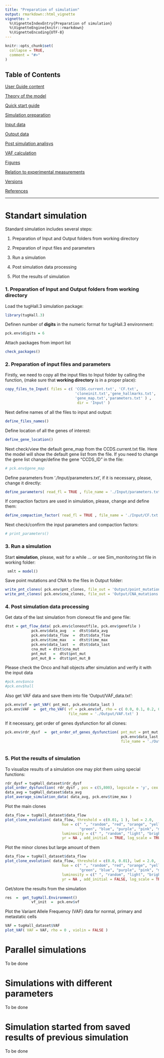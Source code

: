 ```yaml
---
title: "Preparation of simulation"
output: rmarkdown::html_vignette
vignette: >
  %\VignetteIndexEntry{Preparation of simulation}
  %\VignetteEngine{knitr::rmarkdown}
  %\VignetteEncoding{UTF-8}
---
```


```r
knitr::opts_chunk$set(
  collapse = TRUE,
  comment = "#>"
)
```


## Table of Contents

[User Guide content](A_User_Guide.html)

[Theory of the model](B_Theory.html)

[Quick start guide](C_Quick_start.html)

[Simulation preparation](D_Simulation.html)

[Input data](E_Input.html)

[Output data](F_Output.html)

[Post simulation analisys](G_Analisys.html)

[VAF calculation](H_VAF.html)

[Figures](I_Figures.html)

[Relation to experimental measurements](J_Relation.html)

[Versions](K_Versions.html)

[References](L_References.html)


---

# Standart simulation         
        
Standard simulation includes several steps:

1. Preparation of Input and Output folders from working directory

2. Preparation of input files and parameters

3. Run a simulation

4. Post simulation data processing 

5. Plot the results of simulation

### 1. Preparation of Input and Output folders from working directory

Load the tugHall.3 simulation package:

```r
library(tugHall.3)
```
            
        
Definen number of **digits** in the numeric format for tugHall.3 environment:

```r
pck.env$digits = 6
```


Attach packages from import list
            
```r
check_packages()
```        


### 2. Preparation of input files and parameters

Firstly, we need to copy all the input files to Input folder by calling the function,
(make sure that **working directory** is in a proper place):

 
```r
copy_files_to_Input( files = c( 'CCDS.current.txt', 'CF.txt',
                                'cloneinit.txt','gene_hallmarks.txt',
                                'gene_map.txt','parameters.txt' ) ,
                                 dir = 'Input' )
```

            
Next define names of all the files to input and output:

```r
define_files_names()
```
    
            
Define location of all the genes of interest:

```r
define_gene_location()
```

Next check/view the default gene_map from the CCDS.current.txt file. Here the model will show the default gene list from the file. If you need to change the gene list change/define the gene "CCDS_ID" in the file:

```r
# pck.env$gene_map
```


Define parameters from './Input/parameters.txt', if it is necessary, please, change it directly:

```r
define_parameters( read_fl = TRUE , file_name = './Input/parameters.txt' )
```

If compaction factors are used in simulation, please, change and define them:

```r
define_compaction_factor( read_fl = TRUE , file_name = './Input/CF.txt' )
```


Next check/confirm the input parameters and compaction factors:

```r
# print_parameters()
```
      

### 3. Run a simulation

Start **simulation**, please, wait for a while ... or see Sim_monitoring.txt file in working folder:
```r
 smlt = model()
```

        
Save point mutations and CNA to the files in Output folder:

```r
write_pnt_clones( pck.env$pnt_clones, file_out = 'Output/point_mutations.txt' )
write_pnt_clones( pck.env$cna_clones, file_out = 'Output/CNA_mutations.txt' )
```

### 4. Post simulation data processing 

Get data of the last simulation from cloneout file and gene file:

```r
dtst = get_flow_data( pck.env$cloneoutfile, pck.env$genefile )
            pck.env$data_avg   =  dtst$data_avg
            pck.env$data_flow  =  dtst$data_flow
            pck.env$time_max   =  dtst$time_max
            pck.env$data_last  =  dtst$data_last
            cna_mut = dtst$cna_mut
            pnt_mut   =  dtst$pnt_mut
            pnt_mut_B =  dtst$pnt_mut_B
```

            
Please check the Onco  and hall objects after simulation and verify it with the input data

```r
#pck.env$onco
#pck.env$hall
```

        
Also get VAF data and save them into file 'Output/VAF_data.txt':

```r
pck.env$vf = get_VAF( pnt_mut, pck.env$data_last )
pck.env$VAF  =  get_rho_VAF( vf = pck.env$vf, rho = c( 0.0, 0.1, 0.2, 0.5, 0.7, 0.9 ) ,
                             file_name = './Output/VAF.txt' )
```
     

If it necessary, get order of genes dysfunction for all clones:


```r
pck.env$rdr_dysf  =  get_order_of_genes_dysfunction( pnt_mut = pnt_mut,
                                                     pck.env$data_last, cna_mut,
                                                     file_name = './Output/order_genes_dysfunction.txt' )
                                                     
```
          
        
### 5. Plot the results of simulation

To visualize results of a simulation one may plot them using special functions:


```r
rdr_dysf = tugHall_dataset$rdr_dysf
plot_order_dysfunction( rdr_dysf , pos = c(5,800), logscale = 'y', cex = 1. )
data_avg = tugHall_dataset$data_avg
plot_average_simulation_data( data_avg, pck.env$time_max )
```
       
            
            
Plot the main clones


```r
data_flow = tugHall_dataset$data_flow
plot_clone_evolution( data_flow, threshold = c(0.01, 1 ), lwd = 2.0,
                          hue = c(" ", "random", "red", "orange", "yellow",
                                  "green", "blue", "purple", "pink", "monochrome")[1],
                          luminosity = c(" ", "random", "light", "bright", "dark")[4],
                          yr = NA , add_initial = TRUE, log_scale = TRUE )
```

            
                          
Plot the minor clones but large amount of them


```r
data_flow = tugHall_dataset$data_flow
plot_clone_evolution( data_flow, threshold = c(0.0, 0.01), lwd = 2.0,
                          hue = c(" ", "random", "red", "orange", "yellow",
                                  "green", "blue", "purple", "pink", "monochrome")[1],
                          luminosity = c(" ", "random", "light", "bright", "dark")[4],
                          yr = NA , add_initial = FALSE, log_scale = TRUE )
```

            

Get/store the results from the simulation 

```r
res  =  get_tugHall.Environment()
            vf_init  =  pck.env$vf
```
           
            

Plot the Variant Allele Frequency (VAF) data for normal, primary and metastatic cells

```r
VAF = tugHall_dataset$VAF
plot_VAF( VAF = VAF, rho = 0 , violin = FALSE )
```
 

# Parallel simulations

To be done

# Simulations with different parameters

To be done 

# Simulation started from saved results of previous simulation 

To be done 


